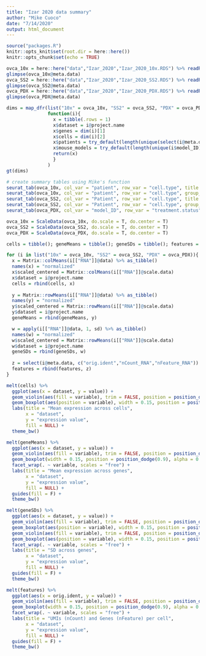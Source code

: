 ```yaml
---
title: "Izar 2020 data summary"
author: "Mike Cuoco"
date: "7/14/2020"
output: html_document
---
```


```r
source("packages.R")
knitr::opts_knit$set(root.dir = here::here())
knitr::opts_chunk$set(echo = TRUE)
```

```r
ovca_10x = here::here("data","Izar_2020","Izar_2020_10x.RDS") %>% readRDS()
glimpse(ovca_10x@meta.data)
ovca_SS2 = here::here("data","Izar_2020","Izar_2020_SS2.RDS") %>% readRDS()
glimpse(ovca_SS2@meta.data)
ovca_PDX = here::here("data","Izar_2020","Izar_2020_PDX.RDS") %>% readRDS()
glimpse(ovca_PDX@meta.data)

dims = map_dfr(list("10x" = ovca_10x, "SS2" = ovca_SS2, "PDX" = ovca_PDX),
               function(i){
                 x = tibble(.rows = 1)
                 x$dataset = i@project.name
                 x$genes = dim(i)[1]
                 x$cells = dim(i)[2]
                 x$patients = try_default(length(unique(select(i@meta.data, matches("patient"))[[1]])), NA)
                 x$mouse_models = try_default(length(unique(i$model_ID)),NA)
                 return(x)
                 }
               )
gt(dims)

# create summary tables using Mike's function
seurat_tab(ovca_10x, col_var = "patient", row_var = "cell.type", title = "Patient cells")
seurat_tab(ovca_10x, col_var = "patient", row_var = "cell.type", group_var = "treatment.status", title = "Patient cells by treatment status") %>% row_group_order(c("Treatment-naïve","After 1 cycle of chemotherapy","On-treatment"))
seurat_tab(ovca_SS2, col_var = "Patient", row_var = "cell.type", title = "Patient cells")
seurat_tab(ovca_SS2, col_var = "Patient", row_var = "cell.type", group_var = "treatment.status", title = "Patient cells by treatment status")
seurat_tab(ovca_PDX, col_var = "model_ID", row_var = "treatment.status", title = "Mouse model cells by Treatment Status")
```

```r
ovca_10x = ScaleData(ovca_10x, do.scale = T, do.center = T)
ovca_SS2 = ScaleData(ovca_SS2, do.scale = T, do.center = T)
ovca_PDX = ScaleData(ovca_PDX, do.scale = T, do.center = T)
```

```r
cells = tibble(); geneMeans = tibble(); geneSDs = tibble(); features = tibble()

for (i in list("10x" = ovca_10x, "SS2" = ovca_SS2, "PDX" = ovca_PDX)){
  x = Matrix::colMeans(i[["RNA"]]@data) %>% as_tibble()
  names(x) = "normalized"
  x$scaled_centered = Matrix::colMeans(i[["RNA"]]@scale.data) 
  x$dataset = i@project.name
  cells = rbind(cells, x)
  
  y = Matrix::rowMeans(i[["RNA"]]@data) %>% as_tibble()
  names(y) = "normalized"
  y$scaled_centered = Matrix::rowMeans(i[["RNA"]]@scale.data)
  y$dataset = i@project.name
  geneMeans = rbind(geneMeans, y)

  w = apply(i[["RNA"]]@data, 1, sd) %>% as_tibble()
  names(w) = "normalized"
  w$scaled_centered = Matrix::rowMeans(i[["RNA"]]@scale.data)
  w$dataset = i@project.name
  geneSDs = rbind(geneSDs, w)
  
  z = select(i@meta.data, c("orig.ident","nCount_RNA","nFeature_RNA"))
  features = rbind(features, z)
}

melt(cells) %>%
  ggplot(aes(x = dataset, y = value)) +
  geom_violin(aes(fill = variable), trim = FALSE, position = position_dodge(0.9) ) +
  geom_boxplot(aes(position = variable), width = 0.15, position = position_dodge(0.9), alpha = 0.3) +
  labs(title = "Mean expression across cells",
       x = "dataset",
       y = "expression value",
       fill = NULL) +
  theme_bw()

melt(geneMeans) %>%
  ggplot(aes(x = dataset, y = value)) +
  geom_violin(aes(fill = variable), trim = FALSE, position = position_dodge(0.9) ) +
  geom_boxplot(width = 0.15, position = position_dodge(0.9), alpha = 0.3) +
  facet_wrap(. ~ variable, scales = "free") +
  labs(title = "Mean expression across genes",
       x = "dataset",
       y = "expression value",
       fill = NULL) +
  guides(fill = F) +
  theme_bw()

melt(geneSDs) %>%
  ggplot(aes(x = dataset, y = value)) +
  geom_violin(aes(fill = variable), trim = FALSE, position = position_dodge(0.9) ) +
  geom_boxplot(aes(position = variable), width = 0.15, position = position_dodge(0.9), alpha = 0.3) +
  geom_violin(aes(fill = variable), trim = FALSE, position = position_dodge(0.9) ) +
  geom_boxplot(aes(position = variable), width = 0.15, position = position_dodge(0.9), alpha = 0.3) +
  facet_wrap(. ~ variable, scales = "free") +
  labs(title = "SD across genes",
       x = "dataset",
       y = "expression value",
       fill = NULL) +
  guides(fill = F) +
  theme_bw()

melt(features) %>%
  ggplot(aes(x = orig.ident, y = value)) + 
  geom_violin(aes(fill = variable), trim = FALSE, position = position_dodge(0.9) ) +
  geom_boxplot(width = 0.15, position = position_dodge(0.9), alpha = 0.3) +
  facet_wrap(. ~ variable, scales = "free") +
  labs(title = "UMIs (nCount) and Genes (nFeature) per cell",
       x = "dataset",
       y = "expression value",
       fill = NULL) +
  guides(fill = F) +
  theme_bw()
```
